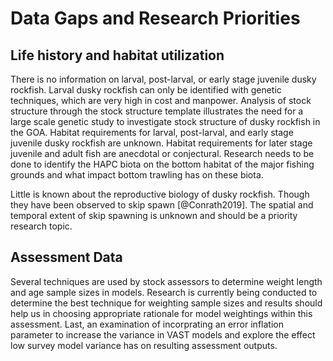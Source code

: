 # Data Gaps and Research Priorities

## Life history and habitat utilization

There is no information on larval, post-larval, or early stage juvenile dusky rockfish. 
Larval dusky rockfish can only be identified with genetic techniques, which are very high in cost and manpower. 
Analysis of stock structure through the stock structure template illustrates the need for a large scale genetic study to investigate stock structure of dusky rockfish in the GOA. 
Habitat requirements for larval, post-larval, and early stage juvenile dusky rockfish are unknown. 
Habitat requirements for later stage juvenile and adult fish are anecdotal or conjectural. 
Research needs to be done to identify the HAPC biota on the bottom habitat of the major fishing grounds and what impact bottom trawling has on these biota.

Little is known about the reproductive biology of dusky rockfish. 
Though they have been observed to skip spawn [@Conrath2019]. 
The spatial and temporal extent of skip spawning is unknown and should be a priority research topic.


## Assessment Data

Several techniques are used by stock assessors to determine weight length and age sample sizes in models. 
Research is currently being conducted to determine the best technique for weighting sample sizes and results should help us in choosing appropriate rationale for model weightings within this assessment.
Last, an examination of incorprating an error inflation parameter to increase the variance in VAST models and explore the effect low survey model variance has on resulting assessment outputs.
